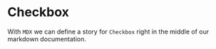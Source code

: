  
<Meta title="MDX/Checkbox" component={Checkbox} />
 
# Checkbox
 
With `MDX` we can define a story for `Checkbox` right in the middle of our
markdown documentation.
 
<Canvas>
  <Story name="all checkboxes">
    <form>
      <Checkbox id="Unchecked" label="Unchecked" />
      <Checkbox id="Checked" label="Checked" checked />
      <Checkbox appearance="secondary" id="second" label="Secondary" checked />
    </form>
  </Story>
</Canvas>